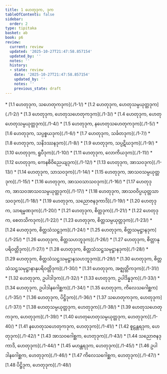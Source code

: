 ```yaml
---
title: 1 ဟေတုဒုက, ဒုက
tableOfContents: false
sidebar:
  order: 2
type: tipitaka
basket: ab
book: p6
review:
  current: review
  updated: '2025-10-27T21:47:58.857154'
  updated_by: ''
  notes: ''
  history:
  - state: review
    date: '2025-10-27T21:47:58.857154'
    updated_by: ''
    notes: ''
    previous_state: draft
---
```



<ReviewStatus review={frontmatter.review} showDetails={true} />

<HypothesisAnnotation frontmatter={frontmatter} />

<DynamicBreadcrumb />



<TableOfContents book="p6" section="1">
* [1.1 ဟေတုဒုက, သဟေတုကဒုက](./1-1/)
* [1.2 ဟေတုဒုက, ဟေတုသမ္ပယုတ္တဒုက](./1-2/)
* [1.3 ဟေတုဒုက, ဟေတုသဟေတုကဒုက](./1-3/)
* [1.4 ဟေတုဒုက, ဟေတုဟေတုသမ္ပယုတ္တဒုက](./1-4/)
* [1.5 ဟေတုဒုက, နဟေတုသဟေတုကဒုက](./1-5/)
* [1.6 ဟေတုဒုက, သပ္ပစ္စယဒုက](./1-6/)
* [1.7 ဟေတုဒုက, သင်္ခတဒုက](./1-7/)
* [1.8 ဟေတုဒုက, သနိဒဿနဒုက](./1-8/)
* [1.9 ဟေတုဒုက, သပ္ပဋိဃဒုက](./1-9/)
* [1.10 ဟေတုဒုက, ရူပီဒုက](./1-10/)
* [1.11 ဟေတုဒုက, လောကိယဒုက](./1-11/)
* [1.12 ဟေတုဒုက, ကေနစိဝိညေယျဒုက](./1-12/)
* [1.13 ဟေတုဒုက, အာသဝဒုက](./1-13/)
* [1.14 ဟေတုဒုက, သာသဝဒုက](./1-14/)
* [1.15 ဟေတုဒုက, အာသဝသမ္ပယုတ္တဒုက](./1-15/)
* [1.16 ဟေတုဒုက, အာသဝသာသဝဒုက](./1-16/)
* [1.17 ဟေတုဒုက, အာသဝအာသဝသမ္ပယုတ္တဒုက](./1-17/)
* [1.18 ဟေတုဒုက, အာသဝဝိပ္ပယုတ္တသာသဝဒုက](./1-18/)
* [1.19 ဟေတုဒုက, သညောဇနဒုကာဒိ](./1-19/)
* [1.20 ဟေတုဒုက, သာရမ္မဏဒုက](./1-20/)
* [1.21 ဟေတုဒုက, စိတ္တဒုက](./1-21/)
* [1.22 ဟေတုဒုက, စေတသိကဒုက](./1-22/)
* [1.23 ဟေတုဒုက, စိတ္တသမ္ပယုတ္တဒုက](./1-23/)
* [1.24 ဟေတုဒုက, စိတ္တသံသဋ္ဌဒုက](./1-24/)
* [1.25 ဟေတုဒုက, စိတ္တသမုဋ္ဌာနဒုက](./1-25/)
* [1.26 ဟေတုဒုက, စိတ္တသဟဘူဒုက](./1-26/)
* [1.27 ဟေတုဒုက, စိတ္တာနုပရိဝတ္တိဒုက](./1-27/)
* [1.28 ဟေတုဒုက, စိတ္တသံသဋ္ဌသမုဋ္ဌာနဒုက](./1-28/)
* [1.29 ဟေတုဒုက, စိတ္တသံသဋ္ဌသမုဋ္ဌာနသဟဘူဒုက](./1-29/)
* [1.30 ဟေတုဒုက, စိတ္တသံသဋ္ဌသမုဋ္ဌာနာနုပရိဝတ္တိဒုက](./1-30/)
* [1.31 ဟေတုဒုက, အဇ္ဈတ္တိကဒုက](./1-31/)
* [1.32 ဟေတုဒုက, ဥပါဒါဒုက](./1-32/)
* [1.33 ဟေတုဒုက, ဥပါဒိန္နဒုက](./1-33/)
* [1.34 ဟေတုဒုက, ဥပါဒါနဂေါစ္ဆက](./1-34/)
* [1.35 ဟေတုဒုက, ကိလေသဂေါစ္ဆက](./1-35/)
* [1.36 ဟေတုဒုက, ပိဋ္ဌိဒုက](./1-36/)
* [1.37 သဟေတုကဒုက, ဟေတုဒုက](./1-37/)
* [1.38 ဟေတုသမ္ပယုတ္တဒုက, ဟေတုဒုက](./1-38/)
* [1.39 ဟေတုသဟေတုကဒုက, ဟေတုဒုက](./1-39/)
* [1.40 ဟေတုဟေတုသမ္ပယုတ္တဒုက, ဟေတုဒုက](./1-40/)
* [1.41 နဟေတုသဟေတုကဒုက, ဟေတုဒုက](./1-41/)
* [1.42 စူဠန္တရဒုက, ဟေတုဒုက](./1-42/)
* [1.43 အာသဝဂေါစ္ဆက, ဟေတုဒုက](./1-43/)
* [1.44 သညောဇနဒုကာဒိ, ဟေတုဒုက](./1-44/)
* [1.45 မဟန္တရဒုက, ဟေတုဒုက](./1-45/)
* [1.46 ဥပါဒါနဂေါစ္ဆက, ဟေတုဒုက](./1-46/)
* [1.47 ကိလေသဂေါစ္ဆက, ဟေတုဒုက](./1-47/)
* [1.48 ပိဋ္ဌိဒုက, ဟေတုဒုက](./1-48/)
</TableOfContents>